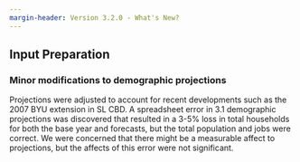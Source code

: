 ```yaml
---
margin-header: Version 3.2.0 - What's New?
---
```


## Input Preparation
### Minor modifications to demographic projections
Projections were adjusted to account for recent developments such as the 2007 BYU extension in SL CBD.  A spreadsheet error in 3.1 demographic projections was discovered that resulted in a 3-5% loss in total households for both the base year and forecasts, but the total population and jobs were correct.  We were concerned that there might be a measurable affect to projections, but the affects of this error were not significant.  


